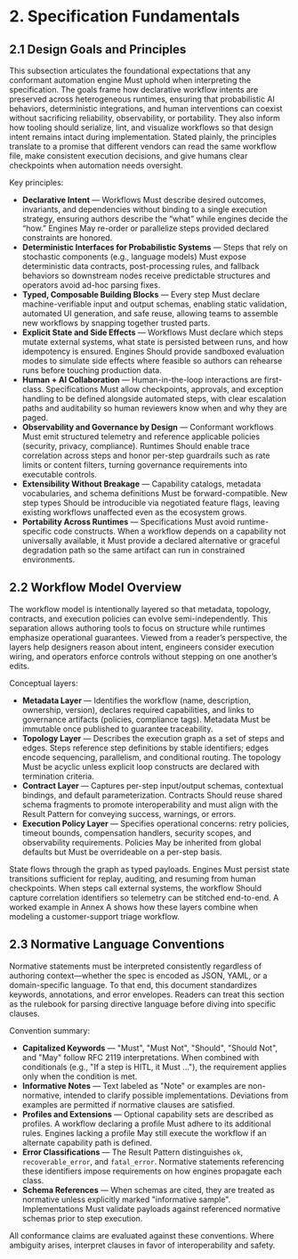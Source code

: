 # 2. Specification Fundamentals

## 2.1 Design Goals and Principles

This subsection articulates the foundational expectations that any conformant automation engine Must uphold when interpreting the specification. The goals frame how declarative workflow intents are preserved across heterogeneous runtimes, ensuring that probabilistic AI behaviors, deterministic integrations, and human interventions can coexist without sacrificing reliability, observability, or portability. They also inform how tooling should serialize, lint, and visualize workflows so that design intent remains intact during implementation. Stated plainly, the principles translate to a promise that different vendors can read the same workflow file, make consistent execution decisions, and give humans clear checkpoints when automation needs oversight.

Key principles:

- **Declarative Intent** — Workflows Must describe desired outcomes, invariants, and dependencies without binding to a single execution strategy, ensuring authors describe the “what” while engines decide the “how.” Engines May re-order or parallelize steps provided declared constraints are honored.
- **Deterministic Interfaces for Probabilistic Systems** — Steps that rely on stochastic components (e.g., language models) Must expose deterministic data contracts, post-processing rules, and fallback behaviors so downstream nodes receive predictable structures and operators avoid ad-hoc parsing fixes.
- **Typed, Composable Building Blocks** — Every step Must declare machine-verifiable input and output schemas, enabling static validation, automated UI generation, and safe reuse, allowing teams to assemble new workflows by snapping together trusted parts.
- **Explicit State and Side Effects** — Workflows Must declare which steps mutate external systems, what state is persisted between runs, and how idempotency is ensured. Engines Should provide sandboxed evaluation modes to simulate side effects where feasible so authors can rehearse runs before touching production data.
- **Human + AI Collaboration** — Human-in-the-loop interactions are first-class. Specifications Must allow checkpoints, approvals, and exception handling to be defined alongside automated steps, with clear escalation paths and auditability so human reviewers know when and why they are paged.
- **Observability and Governance by Design** — Conformant workflows Must emit structured telemetry and reference applicable policies (security, privacy, compliance). Runtimes Should enable trace correlation across steps and honor per-step guardrails such as rate limits or content filters, turning governance requirements into executable controls.
- **Extensibility Without Breakage** — Capability catalogs, metadata vocabularies, and schema definitions Must be forward-compatible. New step types Should be introducible via negotiated feature flags, leaving existing workflows unaffected even as the ecosystem grows.
- **Portability Across Runtimes** — Specifications Must avoid runtime-specific code constructs. When a workflow depends on a capability not universally available, it Must provide a declared alternative or graceful degradation path so the same artifact can run in constrained environments.

## 2.2 Workflow Model Overview

The workflow model is intentionally layered so that metadata, topology, contracts, and execution policies can evolve semi-independently. This separation allows authoring tools to focus on structure while runtimes emphasize operational guarantees. Viewed from a reader’s perspective, the layers help designers reason about intent, engineers consider execution wiring, and operators enforce controls without stepping on one another’s edits.

Conceptual layers:

- **Metadata Layer** — Identifies the workflow (name, description, ownership, version), declares required capabilities, and links to governance artifacts (policies, compliance tags). Metadata Must be immutable once published to guarantee traceability.
- **Topology Layer** — Describes the execution graph as a set of steps and edges. Steps reference step definitions by stable identifiers; edges encode sequencing, parallelism, and conditional routing. The topology Must be acyclic unless explicit loop constructs are declared with termination criteria.
- **Contract Layer** — Captures per-step input/output schemas, contextual bindings, and default parameterization. Contracts Should reuse shared schema fragments to promote interoperability and must align with the Result Pattern for conveying success, warnings, or errors.
- **Execution Policy Layer** — Specifies operational concerns: retry policies, timeout bounds, compensation handlers, security scopes, and observability requirements. Policies May be inherited from global defaults but Must be overrideable on a per-step basis.

State flows through the graph as typed payloads. Engines Must persist state transitions sufficient for replay, auditing, and resuming from human checkpoints. When steps call external systems, the workflow Should capture correlation identifiers so telemetry can be stitched end-to-end. A worked example in Annex A shows how these layers combine when modeling a customer-support triage workflow.

## 2.3 Normative Language Conventions

Normative statements must be interpreted consistently regardless of authoring context—whether the spec is encoded as JSON, YAML, or a domain-specific language. To that end, this document standardizes keywords, annotations, and error envelopes. Readers can treat this section as the rulebook for parsing directive language before diving into specific clauses.

Convention summary:

- **Capitalized Keywords** — "Must", "Must Not", "Should", "Should Not", and "May" follow RFC 2119 interpretations. When combined with conditionals (e.g., "If a step is HITL, it Must ..."), the requirement applies only when the condition is met.
- **Informative Notes** — Text labeled as "Note" or examples are non-normative, intended to clarify possible implementations. Deviations from examples are permitted if normative clauses are satisfied.
- **Profiles and Extensions** — Optional capability sets are described as profiles. A workflow declaring a profile Must adhere to its additional rules. Engines lacking a profile May still execute the workflow if an alternate capability path is defined.
- **Error Classifications** — The Result Pattern distinguishes `ok`, `recoverable_error`, and `fatal_error`. Normative statements referencing these identifiers impose requirements on how engines propagate each class.
- **Schema References** — When schemas are cited, they are treated as normative unless explicitly marked "informative sample". Implementations Must validate payloads against referenced normative schemas prior to step execution.

All conformance claims are evaluated against these conventions. Where ambiguity arises, interpret clauses in favor of interoperability and safety.
